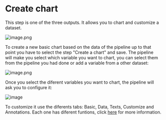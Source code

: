 # Create chart

This step is one of the three outputs. It allows you to chart and customize a dataset.

![image.png](https://alphacast-images.s3.us-west-2.amazonaws.com/next-s3-uploads/6b381b0b-2a1c-4230-adab-b65c1c4147e8/image.png)

To create a new basic chart based on the data of the pipeline up to that point you have to select the step "Create a chart" and save. The pipeline will make you select which variable you want to chart, you can select them from the pipeline you had done or add a variable from a other dataset:

![image.png](https://alphacast-images.s3.us-west-2.amazonaws.com/next-s3-uploads/4ebcc0d0-f904-4699-bca6-1a1728fd28a2/image.png)

Once you select the diferent variables you want to chart, the pipeline will ask you to configure it:

![image](https://user-images.githubusercontent.com/106676128/220733324-6d0ddb8f-3c4e-414a-a407-a46cac5f2396.png)


To customize it use the diferents tabs: Basic, Data, Texts, Customize and Annotations. Each one has diferent funtions, click [here](https://www.youtube.com/watch?v=7IU_o6WGLmI&t=1s) for more information.

